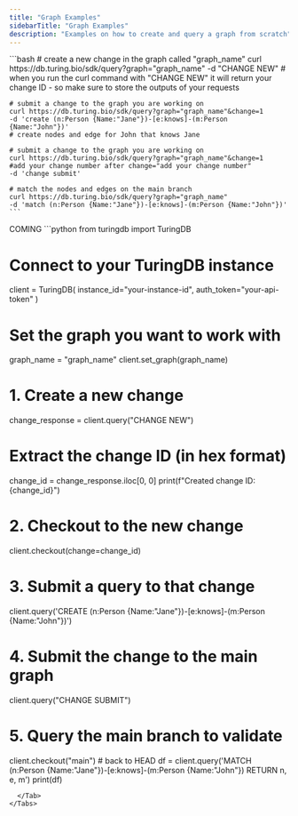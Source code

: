 ```yaml
---
title: "Graph Examples"
sidebarTitle: "Graph Examples"
description: "Examples on how to create and query a graph from scratch"
---
```


<Tabs>
  <Tab title="cURL">
    ```bash
    # create a new change in the graph called "graph_name"
    curl https://db.turing.bio/sdk/query?graph="graph_name"
    -d "CHANGE NEW"
    # when you run the curl command with "CHANGE NEW" it will return your change ID - so make sure to store the outputs of your requests
    
    # submit a change to the graph you are working on
    curl https://db.turing.bio/sdk/query?graph="graph_name"&change=1 
    -d 'create (n:Person {Name:"Jane"})-[e:knows]-(m:Person {Name:"John"})' 
    # create nodes and edge for John that knows Jane
    
    # submit a change to the graph you are working on
    curl https://db.turing.bio/sdk/query?graph="graph_name"&change=1 
    #add your change number after change="add your change number"
    -d 'change submit' 
    
    # match the nodes and edges on the main branch
    curl https://db.turing.bio/sdk/query?graph="graph_name"
    -d 'match (n:Person {Name:"Jane"})-[e:knows]-(m:Person {Name:"John"})' 
    ```
  </Tab>
  <Tab title="Javascript">
    COMING
  </Tab>
  <Tab title="Python SDK">
    ```python
  from turingdb import TuringDB
  
  # Connect to your TuringDB instance
  client = TuringDB(
      instance_id="your-instance-id",
      auth_token="your-api-token"
  )
  
  # Set the graph you want to work with
  graph_name = "graph_name"
  client.set_graph(graph_name)
  
  # 1. Create a new change
  change_response = client.query("CHANGE NEW")
  
  # Extract the change ID (in hex format)
  change_id = change_response.iloc[0, 0]
  print(f"Created change ID: {change_id}")
  
  # 2. Checkout to the new change
  client.checkout(change=change_id)
  
  # 3. Submit a query to that change
  client.query('CREATE (n:Person {Name:"Jane"})-[e:knows]-(m:Person {Name:"John"})')
  
  # 4. Submit the change to the main graph
  client.query("CHANGE SUBMIT")
  
  # 5. Query the main branch to validate
  client.checkout("main")  # back to HEAD
  df = client.query('MATCH (n:Person {Name:"Jane"})-[e:knows]-(m:Person {Name:"John"}) RETURN n, e, m')
  print(df)
```
  </Tab>
</Tabs>